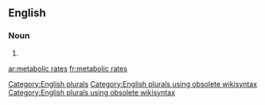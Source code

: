 
==English==

===Noun===
{{head|en}}

# {{plural of|metabolic rate}}

[[Category:English plurals]][[Category:English plurals using obsolete wikisyntax]][[Category:English plurals using obsolete wikisyntax]]

[[ar:metabolic rates]]
[[fr:metabolic rates]]